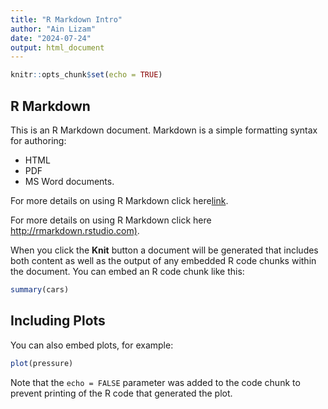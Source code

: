 ```yaml
---
title: "R Markdown Intro"
author: "Ain Lizam"
date: "2024-07-24"
output: html_document
---
```


```r
knitr::opts_chunk$set(echo = TRUE)
```

## R Markdown

This is an R Markdown document. Markdown is a simple formatting syntax for authoring:  

* HTML
* PDF
* MS Word documents.  
  
For more details on using R Markdown click here[link](http://rmarkdown.rstudio.com).

For more details on using R Markdown click here <http://rmarkdown.rstudio.com)>.

When you click the **Knit** button a document will be generated that includes both content as well as the output of any embedded R code chunks within the document. You can embed an R code chunk like this:

```r
summary(cars)
```

## Including Plots

You can also embed plots, for example:

```r
plot(pressure)
```

Note that the `echo = FALSE` parameter was added to the code chunk to prevent printing of the R code that generated the plot.
